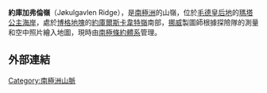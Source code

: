 {{coord|72|42|S|3|21|W|source:GNIS|display=title}}

'''約庫加弗倫嶺'''（Jøkulgavlen Ridge），是[[南極洲|南極洲]]的山嶺，位於[[毛德皇后地|毛德皇后地]]的[[瑪塔公主海岸|瑪塔公主海岸]]，處於[[博格地塊|博格地塊]]的[[約庫爾斯卡韋特嶺|約庫爾斯卡韋特嶺]]南部，[[挪威|挪威]]製圖師根據探險隊的測量和空中照片繪入地圖，現時由[[南極條約體系|南極條約體系]]管理。

==外部連結==
{{cite gnis | type = antarid | id = 7622| name = Jøkulgavlen Ridge | accessdate = 2012-07-30}}

{{Antarctica-geo-stub}}
[[Category:南極洲山脈|Category:南極洲山脈]]